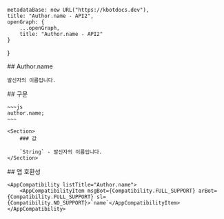 
    metadataBase: new URL("https://kbotdocs.dev"),
    title: "Author.name - API2",
    openGraph: {
        ...openGraph,
        title: "Author.name - API2"
    }
}

<Section>
    ## Author.name

    발신자의 이름입니다.
</Section>
<Section>
    ## 구문

    ~~~js
    author.name;
    ~~~

    <Section>
        ### 값

        `String` - 발신자의 이름입니다.
    </Section>
</Section>
<Section>
    ## 앱 호환성

    <AppCompatibility listTitle="Author.name">
        <AppCompatibilityItem msgBot={Compatibility.FULL_SUPPORT} arBot={Compatibility.FULL_SUPPORT} sl={Compatibility.NO_SUPPORT}>`name`</AppCompatibilityItem>
    </AppCompatibility>
</Section>